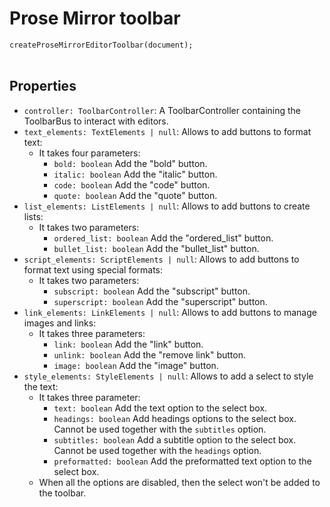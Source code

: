 
<Meta of={ToolbarStories}/>

# Prose Mirror toolbar

<code>createProseMirrorEditorToolbar(document);</code><br/><br/>

## Properties
- <code>controller: ToolbarController</code>: A ToolbarController containing the ToolbarBus to interact with editors.
- <code>text_elements: TextElements | null</code>: Allows to add buttons to format text:
    - It takes four parameters:
        - <code>bold: boolean</code> Add the "bold" button.
        - <code>italic: boolean</code> Add the "italic" button.
        - <code>code: boolean</code> Add the "code" button.
        - <code>quote: boolean</code> Add the "quote" button.
- <code>list_elements: ListElements | null</code>: Allows to add buttons to create lists:
    - It takes two parameters:
        - <code>ordered_list: boolean</code> Add the "ordered_list" button.
        - <code>bullet_list: boolean</code> Add the "bullet_list" button.
- <code>script_elements: ScriptElements | null</code>: Allows to add buttons to format text using special formats:
    - It takes two parameters:
        - <code>subscript: boolean</code> Add the "subscript" button.
        - <code>superscript: boolean</code> Add the "superscript" button.
- <code>link_elements: LinkElements | null</code>: Allows to add buttons to manage images and links:
    - It takes three parameters:
        - <code>link: boolean</code> Add the "link" button.
        - <code>unlink: boolean</code> Add the "remove link" button.
        - <code>image: boolean</code> Add the "image" button.
- <code>style_elements: StyleElements | null</code>: Allows to add a select to style the text:
    - It takes three parameter:
        - <code>text: boolean</code> Add the text option to the select box.
        - <code>headings: boolean</code> Add headings options to the select box. Cannot be used together with the <code>subtitles</code> option.
        - <code>subtitles: boolean</code> Add a subtitle option to the select box. Cannot be used together with the <code>headings</code> option.
        - <code>preformatted: boolean</code> Add the preformatted text option to the select box.
    - When all the options are disabled, then the select won't be added to the toolbar.

<Canvas withToolbar={true} of={ToolbarStories.ProseMirrorEditorToolbar}></Canvas>

<Controls></Controls>
